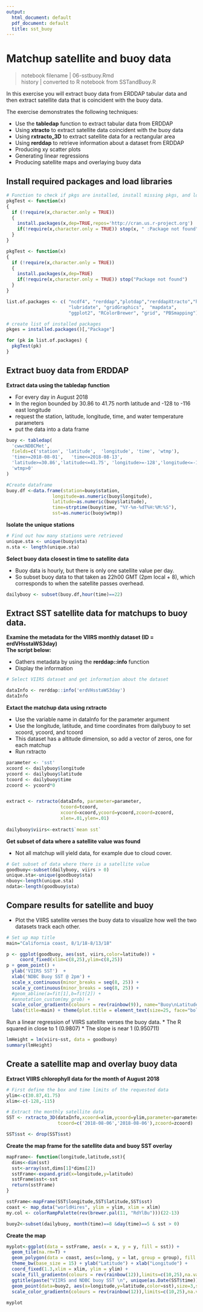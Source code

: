 ```yaml
---
output:
  html_document: default
  pdf_document: default
  title: sst_buoy
---
```


# Matchup satellite and buoy data
>notebook filename | 06-sstbuoy.Rmd  
history | converted to R notebook from SSTandBuoy.R  

In this exercise you will extract buoy data from ERDDAP tabular data and then extract satellite data that is coincident with the buoy data. 

The exercise demonstrates the following techniques:  

* Use the **tabledap** function to extract tabular data from ERDDAP  
* Using **xtracto** to extract satellite data coincident with the buoy data  
* Using **rxtracto_3D** to extract satellite data for a rectangular area  
* Using **rerddap** to retrieve information about a dataset from ERDDAP  
* Producing xy scatter plots  
* Generating linear regressions  
* Producing satellite maps and overlaying buoy data  

## Install required packages and load libraries  

```r

# Function to check if pkgs are installed, install missing pkgs, and load
pkgTest <- function(x)
{
  if (!require(x,character.only = TRUE))
  {
    install.packages(x,dep=TRUE,repos='http://cran.us.r-project.org')
    if(!require(x,character.only = TRUE)) stop(x, " :Package not found")
  }
}

pkgTest <- function(x)
{
  if (!require(x,character.only = TRUE))
  {
    install.packages(x,dep=TRUE)
    if(!require(x,character.only = TRUE)) stop("Package not found")
  }
}

list.of.packages <- c( "ncdf4", "rerddap","plotdap","rerddapXtracto","httr",
                       "lubridate", "gridGraphics",  "mapdata",
                       "ggplot2", "RColorBrewer", "grid", "PBSmapping")

# create list of installed packages
pkges = installed.packages()[,"Package"]

for (pk in list.of.packages) {
  pkgTest(pk)
}

```

## Extract buoy data from ERDDAP  
**Extract data using the tabledap function**  

* For every day in August 2018  
* In the region bounded by 30.86 to 41.75 north latitude and -128 to -116 east longitude  
* request the station, latitude, longitude, time, and water temperature parameters  
* put the data into a data frame  

```r
buoy <- tabledap(
  'cwwcNDBCMet', 
  fields=c('station', 'latitude',  'longitude', 'time', 'wtmp'), 
  'time>=2018-08-01',   'time<=2018-08-13', 
  'latitude>=30.86','latitude<=41.75', 'longitude>=-128','longitude<=-116',
  'wtmp>0'
)

#Create dataframe 
buoy.df <-data.frame(station=buoy$station,
                 longitude=as.numeric(buoy$longitude),
                 latitude=as.numeric(buoy$latitude),
                 time=strptime(buoy$time, "%Y-%m-%dT%H:%M:%S"),
                 sst=as.numeric(buoy$wtmp))

```

**Isolate the unique stations**  

```r
# Find out how many stations were retrieved
unique.sta <- unique(buoy$sta)
n.sta <- length(unique.sta)

```

**Select buoy data closest in time to satellite data**  

* Buoy data is hourly, but there is only one satellite value per day.  
* So subset buoy data to that taken as 22h00 GMT (2pm local + 8), which corresponds to when the satellite passes overhead.  

```r
dailybuoy <- subset(buoy.df,hour(time)==22)
```

## Extract SST satellite data for matchups to buoy data.

**Examine the metadata for the VIIRS monthly dataset (ID = erdVHsstaWS3day)**  
**The script below:**  

* Gathers metadata by using the **rerddap::info** function
* Display the information  

```r
# Select VIIRS dataset and get information about the dataset 

dataInfo <- rerddap::info('erdVHsstaWS3day')
dataInfo

```
**Extact the matchup data using rxtracto**  

* Use the variable name in dataInfo for the parameter argument
* Use the longitude, latitude, and time coordinates from dailybuoy to set xcoord, ycoord, and tcoord
* This dataset has a altitude dimension, so add a vector of zeros, one for each matchup
* Run rxtracto

```r
parameter <- 'sst'
xcoord <- dailybuoy$longitude
ycoord <- dailybuoy$latitude
tcoord <- dailybuoy$time
zcoord <- ycoord*0


extract <- rxtracto(dataInfo, parameter=parameter, 
                    tcoord=tcoord,
                    xcoord=xcoord,ycoord=ycoord,zcoord=zcoord,
                    xlen=.01,ylen=.01)
                     
dailybuoy$viirs<-extract$`mean sst`

```

**Get subset of data where a satellite value was found**  

* Not all matchup will yield data, for example due to cloud cover.  

```r
# Get subset of data where there is a satellite value 
goodbuoy<-subset(dailybuoy, viirs > 0)
unique.sta<-unique(goodbuoy$sta)
nbuoy<-length(unique.sta)
ndata<-length(goodbuoy$sta)
```
## Compare results for satellite and buoy
* Plot the VIIRS satellite verses the buoy data to visualize how well the two datasets track each other.

```r
# Set up map title 
main="California coast, 8/1/18-8/13/18"   

p <- ggplot(goodbuoy, aes(sst, viirs,color=latitude)) + 
     coord_fixed(xlim=c(8,25),ylim=c(8,25)) 
p + geom_point() + 
  ylab('VIIRS SST')  + 
  xlab('NDBC Buoy SST @ 2pm') +
  scale_x_continuous(minor_breaks = seq(8, 25)) + 
  scale_y_continuous(minor_breaks = seq(8, 25)) + 
  #geom_abline(a=fit[1],b=fit[2]) +
  #annotation_custom(my_grob) + 
  scale_color_gradientn(colours = rev(rainbow(9)), name="Buoy\nLatitude") +
  labs(title=main) + theme(plot.title = element_text(size=25, face="bold", vjust=2)) 

```

Run a linear regression of VIIRS satellite verses the buoy data. 
* The R squared in close to 1 (0.9807)
* The slope is near 1 (0.950711)
```r
lmHeight = lm(viirs~sst, data = goodbuoy)
summary(lmHeight)
```
## Create a satellite map and overlay buoy data
**Extract VIIRS chlorophyll data for the month of August 2018**


```r
# First define the box and time limits of the requested data 
ylim<-c(30.87,41.75)
xlim<-c(-128,-115)

# Extract the monthly satellite data
SST <- rxtracto_3D(dataInfo,xcoord=xlim,ycoord=ylim,parameter=parameter, 
                   tcoord=c('2018-08-06','2018-08-06'),zcoord=zcoord)

SST$sst <- drop(SST$sst)
```

**Create the map frame for the satellite data and buoy SST overlay**  

```r
mapFrame<- function(longitude,latitude,sst){
  dims<-dim(sst)
  sst<-array(sst,dims[1]*dims[2])
  sstFrame<-expand.grid(x=longitude,y=latitude)
  sstFrame$sst<-sst
  return(sstFrame)
}

sstFrame<-mapFrame(SST$longitude,SST$latitude,SST$sst)
coast <- map_data("worldHires", ylim = ylim, xlim = xlim)
my.col <- colorRampPalette(rev(brewer.pal(11, "RdYlBu")))(22-13) 

buoy2<-subset(dailybuoy, month(time)==8 &day(time)==5 & sst > 0)
```

**Create the map**   

```r

myplot<-ggplot(data = sstFrame, aes(x = x, y = y, fill = sst)) +
  geom_tile(na.rm=T) +
  geom_polygon(data = coast, aes(x=long, y = lat, group = group), fill = "grey80") +
  theme_bw(base_size = 15) + ylab("Latitude") + xlab("Longitude") +
  coord_fixed(1.3,xlim = xlim, ylim = ylim) +
  scale_fill_gradientn(colours = rev(rainbow(12)),limits=c(10,25),na.value = NA) +
  ggtitle(paste("VIIRS and NDBC buoy SST \n", unique(as.Date(SST$time)))) +
  geom_point(data=buoy2, aes(x=longitude,y=latitude,color=sst),size=3,shape=21,color="black") + 
  scale_color_gradientn(colours = rev(rainbow(12)),limits=c(10,25),na.value ="grey20", guide=FALSE) 
  
myplot
```
